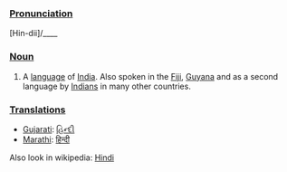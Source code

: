 ===[[Pronunciation]]===
[Hin-dii]/____

===[[Noun]]===
# A [[language]] of [[India]].  Also spoken in the [[Fiji]], [[Guyana]] and as a second language by [[Indian]]s in many other countries.
===[[Translation]]s===
*[[Gujarati]]: [[હિન્દી]] 
*[[Marathi]]: [[हिन्दी]]

Also look in wikipedia: [[w:Hindi|Hindi]]